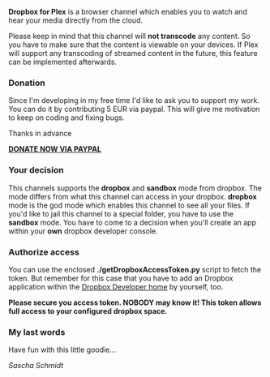 '''Dropbox for Plex''' is a browser channel which enables you to watch and hear your
media directly from the cloud.

Please keep in mind that this channel will '''not transcode''' any content. So you have to make sure
that the content is viewable on your devices. If Plex will support any transcoding of streamed
content in the future, this feature can be implemented afterwards.

=== Donation ===
Since I'm developing in my free time I'd like to ask you to support my work.
You can do it by contributing 5 EUR via paypal. This will give me motivation
to keep on coding and fixing bugs.

Thanks in advance

[https://www.paypal.com/cgi-bin/webscr?no_note=0&lc=US&business=realriot%40realriot.de&item_name=GitHub+-+Dropbox.bundle&cmd=_donations&currency_code=USD '''DONATE NOW VIA PAYPAL''']

=== Your decision ===
This channels supports the '''dropbox''' and '''sandbox''' mode from dropbox. The mode differs
from what this channel can access in your dropbox. '''dropbox''' mode is the god mode which
enables this channel to see all your files. If you'd like to jail this channel to a special
folder, you have to use the '''sandbox''' mode. You have to come to a decision when you'll
create an app within your '''own''' dropbox developer console.

=== Authorize access ===
You can use the enclosed '''./getDropboxAccessToken.py''' script to fetch
the token. But remember for this case that you have to add an Dropbox application within
the [https://www.dropbox.com/developers Dropbox Developer home] by yourself, too.

'''Please secure you access token. NOBODY may know it! This token allows full access
to your configured dropbox space.'''

=== My last words ===
Have fun with this little goodie...

''Sascha Schmidt''
